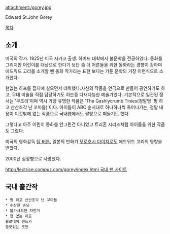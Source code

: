 attachment:/gorey.jpg

Edward St.John Gorey

[[목차]]

== 소개 ==
미국의 작가. 1925년 미국 시카코 출생. 하버드 대학에서 불문학을 전공하였다. 동화를 그리지만 어린이를 대상으로 한다기 보단 좀 더 어른들을 위한 동화라는 경향이 강하며 에드워드 고리를 소개할 땐 동화 작가라는 표현 보다는 카툰 문학의 거장 이런식으로 소개한다.

현없는 하프를 잡지에 실으면서 데뷔했다.자신의 작품을 연극으로 만들어 공연하기도 하고, 무대 미술을 직접 담당하기도 하는등 다재다능한 예술가였다. 기본적으로 일관된 정서는 '부조리'이며 역시 가장 유명한 작품은 'The Gashlycrumb Tinies(정발명 '펑 하고 산산조각 난 꼬마들)'이다. 아이들이 ABC 순서대로 하나하나씩 죽어나가는, 정말 내용이 이것밖에 없는 작품으로 국내웹에서도 짤방으로 떠돌기도 했다.

그렇다고 아주 어린이 동화를 안그린건 아니었고 트리혼 시리즈처럼 아이들을 위한 작품도 그렸다.

미국의 영화감독 [[팀 버튼]], 일본의 만화가 [[모로호시 다이지로]]도 에드워드 고리의 영향을 받았다.

2000년 심장병으로 사망했다.

[[http://lectrice.compuz.com/gorey/index.html 국내 팬 사이트]]

== 국내 출간작 ==
 * 펑 하고 산산조각 난 꼬마들
 * 수상한 손님 
 * 불가사의한 자전거 
 * 현 없는 하프
 윌로데이 핸드카 
 쓸모있는 조언
